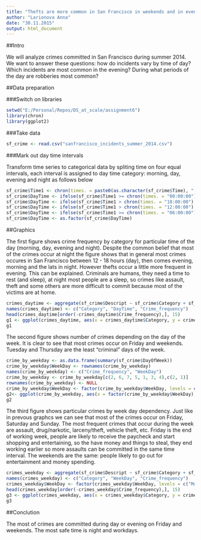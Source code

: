 ```yaml
---
title: "Thefts are more common in San Francisco in weekends and in evening"
author: "Larionova Anna"
date: "30.11.2015"
output: html_document
---
```


##Intro

We will analyze crimes committed in San Francisco during summer 2014. We want to answer these questions: how do incidents vary by time of day? Which incidents are most common in the evening? During what periods of the day are robberies most common?

##Data preparation

###Switch on libraries

```r
setwd("E:/Personal/Repos/DS_at_scale/assignment6")
library(chron)
library(ggplot2)
```

###Take data

```r
sf_crime <- read.csv("sanfrancisco_incidents_summer_2014.csv")
```

###Mark out day time intervals

Transform time series to categorical data by spliting time on four equal intervals, each interval is assigned to day time category: morning, day, evening and night as follows below

```r
sf_crime$Time1 <- chron(times. = paste0(as.character(sf_crime$Time), ":00", sep=""))
sf_crime$DayTime <- ifelse(sf_crime$Time1 >= chron(times. = "00:00:00") & sf_crime$Time1 < chron(times. = "06:00:00"), "night", "")
sf_crime$DayTime <- ifelse(sf_crime$Time1 > chron(times. = "18:00:00") & sf_crime$Time1 <= chron(times. = "23:59:00"), "evening", sf_crime$DayTime)
sf_crime$DayTime <- ifelse(sf_crime$Time1 > chron(times. = "12:00:00") & sf_crime$Time1 <= chron(times. = "18:00:00"), "day", sf_crime$DayTime)
sf_crime$DayTime <- ifelse(sf_crime$Time1 >= chron(times. = "06:00:00") & sf_crime$Time1 <= chron(times. = "12:00:00"), "morning", sf_crime$DayTime)
sf_crime$DayTime <- as.factor(sf_crime$DayTime) 
```

##Graphics

The first figure shows crime frequency by category for particular time of the day (morning, day, evening and night). Despite the common belief that most of the crimes occur at night the figure shows that in general most crimes occures in San Francisco between 12 - 18 hours (day), then comes evening, morning and the lats in night. However thefts occur a little more frequent in evening. This can be explained. Criminals are humans, they need a time to rest (and sleep), at night most people are a sleep, so crimes like assault, theft and some others are more difficult to commit because most of the victims are at home.

```r
crimes_daytime <- aggregate(sf_crime$Descript ~ sf_crime$Category + sf_crime$DayTime, data = sf_crime, length)
names(crimes_daytime) <- c("Category", "DayTime", "Crime_frequency")
head(crimes_daytime[order(-crimes_daytime$Crime_frequency),], 15)
g1 <- ggplot(crimes_daytime, aes(x = crimes_daytime$Category, y = crimes_daytime$Crime_frequency, fill = crimes_daytime$DayTime)) + geom_histogram(binwidth = .5, alpha = .5, stat = "identity") + theme(axis.title = element_blank(), legend.position = "right", axis.text.x = element_text(angle = 90, hjust = 1, vjust = 0.5)) + ggtitle("Crimes in San Francisco by time of the day")
g1
```

The second figure shows number of crimes depending on the day of the week. It is clear to see that most crimes occur on Friday and weekends. Tuesday and Thursday are the least "criminal" days of the week.

```r
crime_by_weekday <- as.data.frame(summary(sf_crime$DayOfWeek))
crime_by_weekday$WeekDay <- rownames(crime_by_weekday)
names(crime_by_weekday) <- c("Crime_frequency", "WeekDay")
crime_by_weekday <- crime_by_weekday[c(2, 6, 7, 5, 1, 3, 4),c(2, 1)]
rownames(crime_by_weekday) <- NULL
crime_by_weekday$WeekDay <- factor(crime_by_weekday$WeekDay, levels = c("Monday", "Tuesday", "Wednesday", "Thursday", "Friday", "Saturday", "Sunday"))
g2<- ggplot(crime_by_weekday, aes(x = factor(crime_by_weekday$WeekDay), y = crime_by_weekday$Crime_frequency)) + geom_histogram(binwidth = .5, alpha = .5, stat = "identity") + theme(axis.title = element_blank(), legend.position = "none", axis.text.x = element_text(angle = 0, hjust = 1, vjust = 0.5)) + ggtitle("Crimes in San Francisco by day of the week")
g2

```

The third figure shows particular crimes by week day dependency. Just like in prevous graphcs we can see that most of the crimes occur on Friday, Saturday and Sunday. The most frequent crimes that occur during the week are assault, drug/narkotic, larceny/theft, vehicle theft, etc. Friday is the end of working week, people are likely to receive the paycheck and start shopping and entertaining, so the have money and things to steal, they end working earlier so more assaults can be committed in the same time interval. The weekends are the same: people likely to go out for entertainment and money spending.

```r
crimes_weekday <- aggregate(sf_crime$Descript ~ sf_crime$Category + sf_crime$DayOfWeek, data = sf_crime, length)
names(crimes_weekday) <- c("Category", "WeekDay", "Crime_frequency")
crimes_weekday$WeekDay <- factor(crimes_weekday$WeekDay, levels = c("Monday", "Tuesday", "Wednesday", "Thursday", "Friday", "Saturday", "Sunday"))
head(crimes_weekday[order(-crimes_weekday$Crime_frequency),], 15)
g3 <- ggplot(crimes_weekday, aes(x = crimes_weekday$Category, y = crimes_weekday$Crime_frequency, fill = crimes_weekday$WeekDay)) + geom_histogram(binwidth = .5, alpha = .5, stat = "identity") + theme(axis.title = element_blank(), legend.position = "right", axis.text.x = element_text(angle = 90, hjust = 1, vjust = 0.5)) + ggtitle("Crimes in San Francisco by type and day of the week")
g3
```

##Conclution

The most of crimes are committed during day or evening on Friday and weekends. The most safe time is night and workdays.